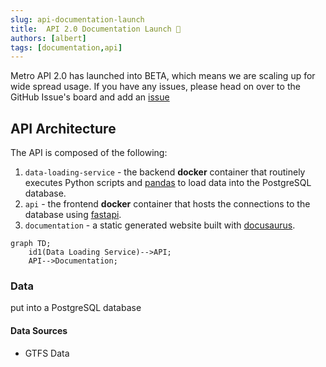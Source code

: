 ```yaml
---
slug: api-documentation-launch
title:  API 2.0 Documentation Launch 🚀
authors: [albert]
tags: [documentation,api]
---
```


Metro API 2.0 has launched into BETA, which means we are scaling up for wide spread usage. If you have any issues, please head on over to the GitHub Issue's board and add an [issue](https://github.com/LACMTA/metro-api-v2/issues) 

## API Architecture

The API is composed of the following:

1. `data-loading-service` - the backend **docker** container that routinely executes Python scripts and [pandas](https://pandas.pydata.org/) to load data into the PostgreSQL database.
2. `api` - the frontend **docker** container that hosts the connections to the database using [fastapi](https://fastapi.tiangolo.com/).
3. `documentation` - a static generated website built with [docusaurus](https://docusaurus.io/).


```mermaid
graph TD;
    id1(Data Loading Service)-->API;
    API-->Documentation;
```

### Data
 put into a PostgreSQL database  
#### Data Sources
- GTFS Data

